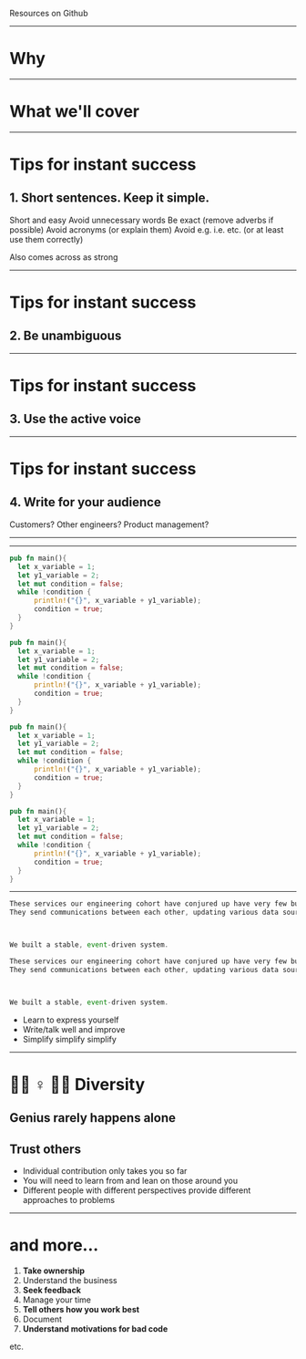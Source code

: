 <Title>How to Write Good and Stuff</Title>



<Notes>


Resources on Github

</Notes>



---

# Why 


---

# What we'll cover


---

# Tips for instant success
## 1. Short sentences. Keep it simple.

Short and easy
Avoid unnecessary words
Be exact (remove adverbs if possible)
Avoid acronyms (or explain them)
Avoid e.g. i.e. etc. (or at least use them correctly)

Also comes across as strong

---

# Tips for instant success
## 2. Be unambiguous


---

# Tips for instant success
## 3. Use the active voice

---

# Tips for instant success
## 4. Write for your audience

Customers?
Other engineers?
Product management? 

---



---

<CodeSurfer>

```rust 2 title="☎️  Communication" subtitle="Terrible name"
pub fn main(){
  let x_variable = 1;
  let y1_variable = 2;
  let mut condition = false;
  while !condition {
      println!("{}", x_variable + y1_variable);
      condition = true;
  }
}
```

```rust 3 title="☎️  Communication" subtitle="Thought the last one was bad..."
pub fn main(){
  let x_variable = 1;
  let y1_variable = 2;
  let mut condition = false;
  while !condition {
      println!("{}", x_variable + y1_variable);
      condition = true;
  }
}
```

```rust 4 title="☎️  Communication" subtitle="Where is this going?"
pub fn main(){
  let x_variable = 1;
  let y1_variable = 2;
  let mut condition = false;
  while !condition {
      println!("{}", x_variable + y1_variable);
      condition = true;
  }
}
```

```rust 5,6,7,8 title="☎️  Communication" subtitle="Nah."
pub fn main(){
  let x_variable = 1;
  let y1_variable = 2;
  let mut condition = false;
  while !condition {
      println!("{}", x_variable + y1_variable);
      condition = true;
  }
}
```


</CodeSurfer>

---

<CodeSurfer>

```js 1,2 title="☎️  Communication" subtitle="I speak good"
These services our engineering cohort have conjured up have very few bugs and very little downtime! 
They send communications between each other, updating various data sources. We done good!



We built a stable, event-driven system.
```

```js 6 title="☎️  Communication" subtitle="Better"
These services our engineering cohort have conjured up have very few bugs and very little downtime! We done good!
They send communications between each other, updating various data sources. We done good!



We built a stable, event-driven system.
```

</CodeSurfer>

<Notes>

- Learn to express yourself
- Write/talk well and improve
- Simplify simplify simplify

</Notes>

---

# ✊🏿  ♀️ 🏳️‍🌈 Diversity 

## Genius rarely happens alone
## Trust others


<Notes>

- Individual contribution only takes you so far
- You will need to learn from and lean on those around you
- Different people with different perspectives provide different approaches to problems

</Notes>

---

# and more...

1. **Take ownership**
2. Understand the business
3. **Seek feedback**
4. Manage your time
5. **Tell others how you work best**
6. Document
7. **Understand motivations for bad code**

etc. 

